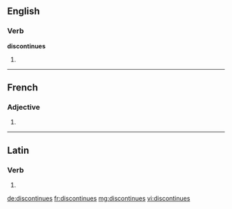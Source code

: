 ==English==

===Verb===
'''discontinues'''

# {{third-person singular of|discontinue}}

----

==French==

===Adjective===
{{fr-adj-form}} {{f|p}}

# {{form of|feminine plural|[[discontinu]]|lang=fr}}

----

==Latin==

===Verb===
{{la-verb-form|discontinuēs}}

# {{conjugation of|discontinuo|discontinuō|2|s|pres|act|sub|lang=la}}

[[de:discontinues]]
[[fr:discontinues]]
[[mg:discontinues]]
[[vi:discontinues]]